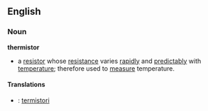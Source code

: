 ==English==
===Noun===
{{wikipedia}}
'''thermistor'''
*a [[resistor]] whose [[resistance]] varies [[rapidly]] and [[predictably]] with [[temperature]]; therefore used to [[measure]] temperature.

====Translations====
*{{fi}}: [[termistori]]